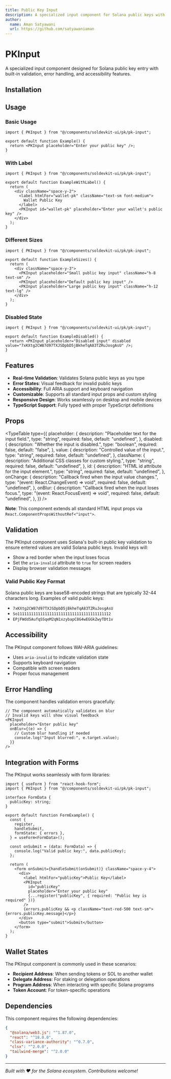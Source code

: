 ```yaml
---
title: Public Key Input
description: A specialized input component for Solana public keys with built-in validation and error handling.
author:
  name: Aman Satyawani
  url: https://github.com/satyawaniaman
---
```


<ComponentPreview name="pk-input-demo" />

# PKInput

A specialized input component designed for Solana public key entry with built-in validation, error handling, and accessibility features.

## Installation

<ComponentInstallation name="pk-input" />

## Usage

### Basic Usage

```tsx
import { PKInput } from "@/components/soldevkit-ui/pk/pk-input";

export default function Example() {
  return <PKInput placeholder="Enter your public key" />;
}
```

### With Label

```tsx
import { PKInput } from "@/components/soldevkit-ui/pk/pk-input";

export default function ExampleWithLabel() {
  return (
    <div className="space-y-2">
      <label htmlFor="wallet-pk" className="text-sm font-medium">
        Wallet Public Key
      </label>
      <PKInput id="wallet-pk" placeholder="Enter your wallet's public key" />
    </div>
  );
}
```

### Different Sizes

```tsx
import { PKInput } from "@/components/soldevkit-ui/pk/pk-input";

export default function ExampleSizes() {
  return (
    <div className="space-y-3">
      <PKInput placeholder="Small public key input" className="h-8 text-sm" />
      <PKInput placeholder="Default public key input" />
      <PKInput placeholder="Large public key input" className="h-12 text-lg" />
    </div>
  );
}
```

### Disabled State

```tsx
import { PKInput } from "@/components/soldevkit-ui/pk/pk-input";

export default function ExampleDisabled() {
  return <PKInput placeholder="Disabled input" disabled value="7xKXtg2CW87d97TXJSDpbD5jBkheTqA83TZRuJosgAsU" />;
}
```

## Features

- **Real-time Validation**: Validates Solana public keys as you type
- **Error States**: Visual feedback for invalid public keys
- **Accessibility**: Full ARIA support and keyboard navigation
- **Customizable**: Supports all standard input props and custom styling
- **Responsive Design**: Works seamlessly on desktop and mobile devices
- **TypeScript Support**: Fully typed with proper TypeScript definitions

## Props

<TypeTable
  type={{
    placeholder: {
      description: "Placeholder text for the input field.",
      type: "string",
      required: false,
      default: "undefined",
    },
    disabled: {
      description: "Whether the input is disabled.",
      type: "boolean",
      required: false,
      default: "false",
    },
    value: {
      description: "Controlled value of the input.",
      type: "string",
      required: false,
      default: "undefined",
    },
    className: {
      description: "Additional CSS classes for custom styling.",
      type: "string",
      required: false,
      default: "undefined",
    },
    id: {
      description: "HTML id attribute for the input element.",
      type: "string",
      required: false,
      default: "undefined",
    },
    onChange: {
      description: "Callback fired when the input value changes.",
      type: "(event: React.ChangeEvent<HTMLInputElement>) => void",
      required: false,
      default: "undefined",
    },
    onBlur: {
      description: "Callback fired when the input loses focus.",
      type: "(event: React.FocusEvent<HTMLInputElement>) => void",
      required: false,
      default: "undefined",
    },
  }}
/>

**Note**: This component extends all standard HTML input props via `React.ComponentPropsWithoutRef<"input">`.

## Validation

The PKInput component uses Solana's built-in public key validation to ensure entered values are valid Solana public keys. Invalid keys will:

- Show a red border when the input loses focus
- Set the `aria-invalid` attribute to `true` for screen readers
- Display browser validation messages

### Valid Public Key Format

Solana public keys are base58-encoded strings that are typically 32-44 characters long. Examples of valid public keys:

- `7xKXtg2CW87d97TXJSDpbD5jBkheTqA83TZRuJosgAsU`
- `So11111111111111111111111111111111111111112`
- `EPjFWdd5AufqSSqeM2qN1xzybapC8G4wEGGkZwyTDt1v`

## Accessibility

The PKInput component follows WAI-ARIA guidelines:

- Uses `aria-invalid` to indicate validation state
- Supports keyboard navigation
- Compatible with screen readers
- Proper focus management

## Error Handling

The component handles validation errors gracefully:

```tsx
// The component automatically validates on blur
// Invalid keys will show visual feedback
<PKInput
  placeholder="Enter public key"
  onBlur={(e) => {
    // Custom blur handling if needed
    console.log("Input blurred:", e.target.value);
  }}
/>
```

## Integration with Forms

The PKInput works seamlessly with form libraries:

```tsx
import { useForm } from "react-hook-form";
import { PKInput } from "@/components/soldevkit-ui/pk/pk-input";

interface FormData {
  publicKey: string;
}

export default function FormExample() {
  const {
    register,
    handleSubmit,
    formState: { errors },
  } = useForm<FormData>();

  const onSubmit = (data: FormData) => {
    console.log("Valid public key:", data.publicKey);
  };

  return (
    <form onSubmit={handleSubmit(onSubmit)} className="space-y-4">
      <div>
        <label htmlFor="publicKey">Public Key</label>
        <PKInput
          id="publicKey"
          placeholder="Enter your public key"
          {...register("publicKey", { required: "Public key is required" })}
        />
        {errors.publicKey && <p className="text-red-500 text-sm">{errors.publicKey.message}</p>}
      </div>
      <button type="submit">Submit</button>
    </form>
  );
}
```

## Wallet States

The PKInput component is commonly used in these scenarios:

- **Recipient Address**: When sending tokens or SOL to another wallet
- **Delegate Address**: For staking or delegation operations
- **Program Address**: When interacting with specific Solana programs
- **Token Account**: For token-specific operations

## Dependencies

This component requires the following dependencies:

```json
{
  "@solana/web3.js": "^1.87.0",
  "react": "^18.0.0",
  "class-variance-authority": "^0.7.0",
  "clsx": "^2.0.0",
  "tailwind-merge": "^2.0.0"
}
```

---

_Built with ❤️ for the Solana ecosystem. Contributions welcome!_
